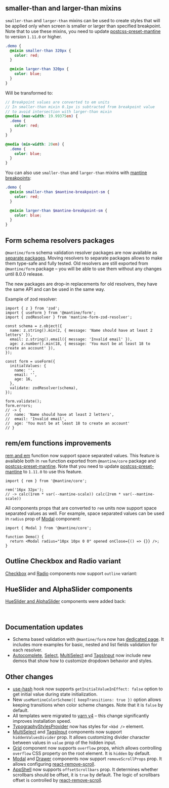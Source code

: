 

## smaller-than and larger-than mixins

`smaller-than` and `larger-than` mixins can be used to create styles that will be applied only when screen is smaller or larger than specified breakpoint.
Note that to use these mixins, you need to update [postcss-preset-mantine](/styles/postcss-preset) to version `1.11.0` or higher.

```scss
.demo {
  @mixin smaller-than 320px {
    color: red;
  }

  @mixin larger-than 320px {
    color: blue;
  }
}
```

Will be transformed to:

```scss
// Breakpoint values are converted to em units
// In smaller-than mixin 0.1px is subtracted from breakpoint value
// to avoid intersection with larger-than mixin
@media (max-width: 19.99375em) {
  .demo {
    color: red;
  }
}

@media (min-width: 20em) {
  .demo {
    color: blue;
  }
}
```

You can also use `smaller-than` and `larger-than` mixins with [mantine breakpoints](/styles/responsive/#breakpoints-variables-in-css-modules):

```scss
.demo {
  @mixin smaller-than $mantine-breakpoint-sm {
    color: red;
  }

  @mixin larger-than $mantine-breakpoint-sm {
    color: blue;
  }
}
```

## Form schema resolvers packages

`@mantine/form` schema validation resolver packages are now available as [separate packages](/form/schema-validation).
Moving resolvers to separate packages allows to make them type-safe and fully tested.
Old resolvers are still exported from `@mantine/form` package – you will be able to use them without any changes
until 8.0.0 release.

The new packages are drop-in replacements for old resolvers, they have the same API and can be used in the same way.

Example of zod resolver:

<InstallScript packages="zod mantine-form-zod-resolver" />

```tsx
import { z } from 'zod';
import { useForm } from '@mantine/form';
import { zodResolver } from 'mantine-form-zod-resolver';

const schema = z.object({
  name: z.string().min(2, { message: 'Name should have at least 2 letters' }),
  email: z.string().email({ message: 'Invalid email' }),
  age: z.number().min(18, { message: 'You must be at least 18 to create an account' }),
});

const form = useForm({
  initialValues: {
    name: '',
    email: '',
    age: 16,
  },
  validate: zodResolver(schema),
});

form.validate();
form.errors;
// -> {
//  name: 'Name should have at least 2 letters',
//  email: 'Invalid email',
//  age: 'You must be at least 18 to create an account'
// }
```

## rem/em functions improvements

[rem and em](/styles/rem) function now support space separated values. This feature is available
both in `rem` function exported from `@mantine/core` package and [postcss-preset-mantine](/styles/postcss-preset).
Note that you need to update [postcss-preset-mantine](/styles/postcss-preset) to `1.11.0` to use this feature.

```tsx
import { rem } from '@mantine/core';

rem('16px 32px');
// -> calc(1rem * var(--mantine-scale)) calc(2rem * var(--mantine-scale))
```

All components props that are converted to `rem` units now support space separated values as well.
For example, space separated values can be used in `radius` prop of [Modal](/core/modal) component:

```tsx
import { Modal } from '@mantine/core';

function Demo() {
  return <Modal radius="10px 10px 0 0" opened onClose={() => {}} />;
}
```

## Outline Checkbox and Radio variant

[Checkbox](/core/checkbox) and [Radio](/core/radio) components now support `outline` variant:

<Demo data={Changelog730Demos.checkboxRadioVariant} />

## HueSlider and AlphaSlider components

[HueSlider and AlphaSlider](/core/color-picker) components were added back:

<Demo data={ColorPickerDemos.hueSlider} />

<br />

<Demo data={ColorPickerDemos.alphaSlider} />

## Documentation updates

- Schema based validation with `@mantine/form` now has [dedicated page](/form/schema-validation). It includes more examples for basic, nested and list fields validation for each resolver.
- [Autocomplete](/core/autocomplete), [Select](/core/select), [MultiSelect](/core/multi-select) and [TagsInput](/core/tags-input) now include new demos that show how to customize dropdown behavior and styles.

## Other changes

- [use-hash](/hooks/use-hash/) hook now supports `getInitialValueInEffect: false` option to get initial value during state initialization.
- New `useMantineColorScheme({ keepTransitions: true })` option allows keeping transitions when color scheme changes. Note that it is `false` by default.
- All templates were migrated to [yarn v4](https://yarnpkg.com/blog/release/4.0) – this change significantly improves installation speed.
- [TypographyStylesProvider](/core/typography-styles-provider) now has styles for `<kbd />` element.
- [MultiSelect](/core/multi-select) and [TagsInput](/core/tags-input) components now support `hiddenValuesDivider` prop. It allows customizing divider character between values in `value` prop of the hidden input.
- [Grid](/core/grid) component now supports `overflow` props, which allows controlling `overflow` CSS property on the root element. It is `hidden` by default.
- [Modal](/core/modal) and [Drawer](/core/drawer) components now support `removeScrollProps` prop. It allows configuring [react-remove-scroll](https://github.com/theKashey/react-remove-scroll).
- [AppShell](/core/app-shell) now supports `offsetScrollbars` prop. It determines whether scrollbars should be offset, it is `true` by default. The logic of scrollbars offset is controlled by [react-remove-scroll](https://github.com/theKashey/react-remove-scroll).
